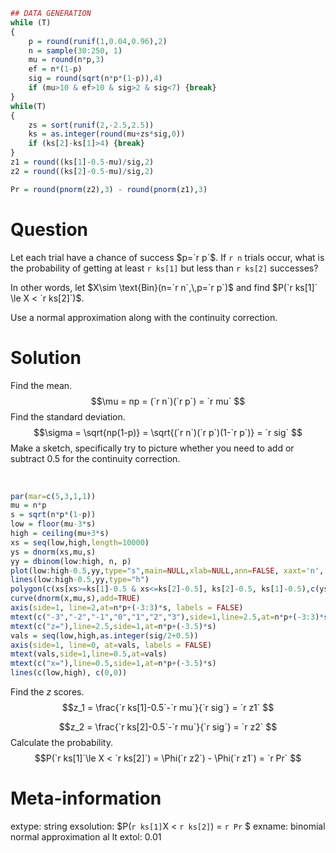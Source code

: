 ```r
## DATA GENERATION
while (T)
{
    p = round(runif(1,0.04,0.96),2)
    n = sample(30:250, 1)
    mu = round(n*p,3)
    ef = n*(1-p)
    sig = round(sqrt(n*p*(1-p)),4)
    if (mu>10 & ef>10 & sig>2 & sig<7) {break}
}
while(T)
{
    zs = sort(runif(2,-2.5,2.5))
    ks = as.integer(round(mu+zs*sig,0))
    if (ks[2]-ks[1]>4) {break}
}
z1 = round((ks[1]-0.5-mu)/sig,2)
z2 = round((ks[2]-0.5-mu)/sig,2)

Pr = round(pnorm(z2),3) - round(pnorm(z1),3)
```

Question
========

Let each trial have a chance of success $p=`r p`$. If `r n` trials occur, what is the probability of getting at least `r ks[1]` but less than `r ks[2]` successes? 

In other words, let $X\sim \text{Bin}(n=`r n`,\,p=`r p`)$ and find $P(`r ks[1]` \le X < `r ks[2]`)$.

Use a normal approximation along with the continuity correction.


Solution
========

Find the mean.
$$\mu = np = (`r n`)(`r p`) = `r mu` $$
Find the standard deviation.
$$\sigma = \sqrt{np(1-p)} = \sqrt{(`r n`)(`r p`)(1-`r p`)} = `r sig` $$
Make a sketch, specifically try to picture whether you need to add or subtract 0.5 for the continuity correction.

\
```r
par(mar=c(5,3,1,1))
mu = n*p
s = sqrt(n*p*(1-p))
low = floor(mu-3*s)
high = ceiling(mu+3*s)
xs = seq(low,high,length=10000)
ys = dnorm(xs,mu,s)
yy = dbinom(low:high, n, p)
plot(low:high-0.5,yy,type="s",main=NULL,xlab=NULL,ann=FALSE, xaxt='n', ylab=NULL, yaxt='n')
lines(low:high-0.5,yy,type="h")
polygon(c(xs[xs>=ks[1]-0.5 & xs<=ks[2]-0.5], ks[2]-0.5, ks[1]-0.5),c(ys[xs>=ks[1]-0.5 & xs<=ks[2]-0.5], 0, 0), col=rgb(1,0,0,0.5))
curve(dnorm(x,mu,s),add=TRUE)
axis(side=1, line=2,at=n*p+(-3:3)*s, labels = FALSE)
mtext(c("-3","-2","-1","0","1","2","3"),side=1,line=2.5,at=n*p+(-3:3)*s)
mtext(c("z="),line=2.5,side=1,at=n*p+(-3.5)*s)
vals = seq(low,high,as.integer(sig/2+0.5))
axis(side=1, line=0, at=vals, labels = FALSE)
mtext(vals,side=1,line=0.5,at=vals)
mtext(c("x="),line=0.5,side=1,at=n*p+(-3.5)*s)
lines(c(low,high), c(0,0))
```

Find the $z$ scores.
$$z_1 = \frac{`r ks[1]-0.5`-`r mu`}{`r sig`} = `r z1` $$

$$z_2 = \frac{`r ks[2]-0.5`-`r mu`}{`r sig`} = `r z2` $$
Calculate the probability.
$$P(`r ks[1]`\le X < `r ks[2]`) = \Phi(`r z2`) - \Phi(`r z1`) = `r Pr` $$

Meta-information
============
extype: string
exsolution: $P(`r ks[1]`\le X < `r ks[2]`) = `r Pr` $
exname: binomial normal approximation al lt
extol: 0.01
